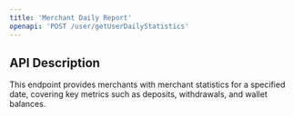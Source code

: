```yaml
---
title: 'Merchant Daily Report'
openapi: 'POST /user/getUserDailyStatistics'
---
```


## API Description

This endpoint provides merchants with merchant statistics for a specified date, covering key metrics such as deposits, withdrawals, and wallet balances.